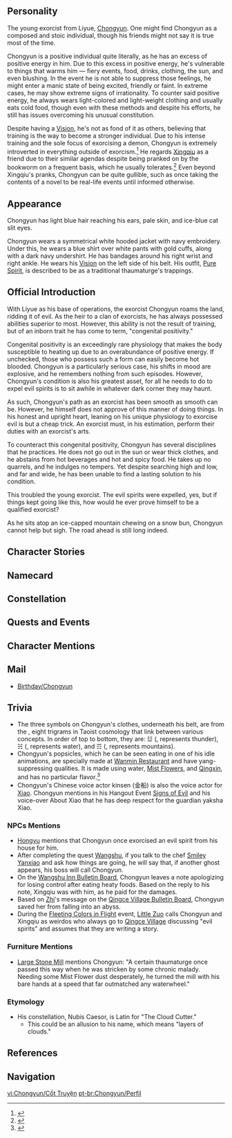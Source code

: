 {{CharacterTabs}}
{{Quote|An exorcist who roams the land with Liyue as his base of operations, evil spirits fleeing wherever he goes. As the heir to a clan of exorcists, he has always possessed abilities superior to most. However, these abilities are not the result of training, but of an inborn trait &mdash; a pure yang spirit.|Description from the Official Website<ref>Official Genshin Impact Website: [https://genshin.hoyoverse.com/en/character/liyue?char=5 Chongyun]</ref>}}

==Personality==
{{Quote|A young exorcist from a family of exorcists. He does everything he can to suppress his abundance of yang energy.|In-game character attributes and profile page text}}

The young exorcist from Liyue, [[Chongyun]]. One might find Chongyun as a composed and stoic individual, though his friends might not say it is true most of the time.

Chongyun is a positive individual quite literally, as he has an excess of positive energy in him. Due to this excess in positive energy, he's vulnerable to things that warms him &mdash; fiery events, food, drinks, clothing, the sun, and even blushing. In the event he is not able to suppress those feelings, he might enter a manic state of being excited, friendly or faint. In extreme cases, he may show extreme signs of irrationality. To counter said positive energy, he always wears light-colored and light-weight clothing and usually eats cold food, though even with these methods and despite his efforts, he still has issues overcoming his unusual constitution.

Despite having a [[Vision]], he's not as fond of it as others, believing that training is the way to become a stronger individual. Due to his intense training and the sole focus of exorcising a demon, Chongyun is extremely introverted in everything outside of exorcism.<ref>{{Ref/Quest|Signs of Evil}}</ref> He regards [[Xingqiu]] as a friend due to their similar agendas despite being pranked on by the bookworm on a frequent basis, which he usually tolerates.<ref>{{Ref/VO|Chongyun|About Xingqiu}}</ref> Even beyond Xingqiu's pranks, Chongyun can be quite gullible, such as once taking the contents of a novel to be real-life events until informed otherwise.

==Appearance==
<!-- Keep appearance section short and concise. Limit to 3 paragraphs with 3-4 sentences each. -->
Chongyun has light blue hair reaching his ears, pale skin, and ice-blue cat slit eyes.

Chongyun wears a symmetrical white hooded jacket with navy embroidery. Under this, he wears a blue shirt over white pants with gold cuffs, along with a dark navy undershirt. He has bandages around his right wrist and right ankle. He wears his [[Vision]] on the left side of his belt. His outfit, [[Pure Spirit]], is described to be as a traditional thaumaturge's trappings.

==Official Introduction==
{{Official Introduction
|title=Like Dawn, Dashing; Like Frost, Flawless - Chongyun
|link=https://www.hoyolab.com/article/13049
|character=Chongyun
}}
{{Quote|Want to see a different side of Chongyun? Find a way to get him into a hot spring, and you'll see!|Wise words from Young Master [[Xingqiu]], who enjoys playing pranks on his friend.}}

With Liyue as his base of operations, the exorcist Chongyun roams the land, ridding it of evil. As the heir to a clan of exorcists, he has always possessed abilities superior to most. However, this ability is not the result of training, but of an inborn trait he has come to term, "congenital positivity."

Congenital positivity is an exceedingly rare physiology that makes the body susceptible to heating up due to an overabundance of positive energy. If unchecked, those who possess such a form can easily become hot blooded. Chongyun is a particularly serious case, his shifts in mood are explosive, and he remembers nothing from such episodes. However, Chongyun's condition is also his greatest asset, for all he needs to do to expel evil spirits is to sit awhile in whatever dark corner they may haunt.

As such, Chongyun's path as an exorcist has been smooth as smooth can be. However, he himself does not approve of this manner of doing things. In his honest and upright heart, leaning on his unique physiology to exorcise evil is but a cheap trick. An exorcist must, in his estimation, perform their duties with an exorcist's arts.

To counteract this congenital positivity, Chongyun has several disciplines that he practices. He does not go out in the sun or wear thick clothes, and he abstains from hot beverages and hot and spicy food. He takes up no quarrels, and he indulges no tempers. Yet despite searching high and low, and far and wide, he has been unable to find a lasting solution to his condition.

This troubled the young exorcist. The evil spirits were expelled, yes, but if things kept going like this, how would he ever prove himself to be a qualified exorcist?

As he sits atop an ice-capped mountain chewing on a snow bun, Chongyun cannot help but sigh. The road ahead is still long indeed.

==Character Stories==
{{Character Story
|title1        = Character Details
|text1         = <p>Throughout its long history, [[Liyue]] has never had a lack of rumors and myths regarding all manner of evil spirits and demons. And regardless of the truth of such rumors, someone has to do something about them.</p><p>Chongyun was born into a renowned family of exorcists, and has possessed a natural ability to drive away evil spirits from a young age due to his pure-yang spirit. His powers of exorcism are far beyond the norm: his mere presence is sufficient to scatter evil spirits.</p><p>However, this has proven to be an inconvenience for Chongyun himself, for though he has undertaken hundreds of successful exorcisms, he has never come face-to-face with a single ghost or demon.</p><p>Chongyun believes in his heart that a true exorcist should exorcize evil with charms and swordsmanship. This natural ability that he has... is just not orthodox.</p><p>Therefore, he has dedicated himself to the study of exorcism techniques and martial arts, as well as seeking the haunts of evil spirits to prove himself an able and professional exorcist even without his unique physical condition.</p><p>Yet, when will that condition stop being a stumbling block on his path to self-realization?</p>
|mention1      = 

|title2        = Character Story 1
|friendship2   = 2
|text2         = <p>When Chongyun first ventured out as an exorcist, there had been much talk of an evil spirit lurking inside [[Liyue Harbor]].</p><p>The victim of these hauntings was a woman from a family with a high enough stature to even have a word or two with the [[Liyue Qixing]].</p><p>From a time she knew not when, her sleep began to be harassed by sounds that kept her awake, but every time she tried to follow the sound, it would suddenly shift behind her, and begin ringing again in her ears.</p><p>This shock caused her unspeakable distress, and she even lost weight for loss of appetite.</p><p>Her wealth was enough to hire the best exorcists from all over, but no matter what they tried, they had to retreat empty-handed. And not only did the noises persist, they even grew in boldness.</p><p>It was then, just when she had given up all hope, that Chongyun walked through her door.</p><p>"I apologize for coming just now, it has been far too sunny lately... I heard that this place houses a very stubborn ghost. Please, leave it to me."</p><p>Then Chongyun brought a chair over, and sat upon it in the middle of the house for a time.</p><p>That night, the strange sounds were no more.</p><p>The wealthy woman finally had a good night's sleep, and she came running to Chongyun the next morning with an overabundance of gold and jewelry as a reward.</p><p>But Chongyun, as was his wont, only accepted his usual fee of a few hundred Mora without an ounce of emotion on his face.</p><p>Ever since that incident, Chongyun has found that his reputation precedes him for miles around. He has become beloved in Liyue for his "style and character," and indeed scholars have given him this appellation: "a heart of clear water, and a face of ice."</p>
|mention2      = 

|title3        = Character Story 2
|friendship3   = 3
|text3         = <p>However, calling his mannerisms and style "frosty" couldn't be farther from the truth.</p><p>Due to the abundance of yang energy in his constitution, he is constantly troubled by increased body temperature and sudden urges or impulses.</p><p>He has tried everything to alleviate the issues both physically and psychologically.</p><p>His methods include not drinking hot water, not eating hot or spicy food, wearing light clothes, not getting into arguments, keeping himself from being angered, staying indoors on sweltering days, and always bringing a parasol when on the job.</p><p>In short, he attempted to stay away from everything that might aggravate his condition.</p><p>Despite all this, his yang energy did not subside a whit.</p><p>A little depressed, Chongyun began to wrestle with his own body. When he heard about an evil spirit in [[Dragonspine]], he made for the peak wearing only a shirt.</p><p>Though it was hard enough to keep himself warm, he still felt this insufficient. Digging a hole in a frozen lake, he jumped in and soaked in the icy water while waiting for the evil spirit to show itself.</p><p>After staying in the lake for half a day, he finally caught a glimpse of his target.</p><p>However, after pursuing it down to the mountainside, he discovered it was only a snow rabbit that had been frightened off by his flying swords and floating charms.</p><p>The fever that he ran afterward lasted far longer than it would in a normal person.</p>
|mention3      = 

|title4        = Character Story 3
|friendship4   = 4
|text4         = <p>Chongyun's pure-yang spirit is not only a huge obstacle in his path as an exorcist, but a constant daily hassle.</p><p>He must be extra careful to stay away from "heaty" things, to which he is very sensitive, or risk his yang energy and emotions going out of control.</p><p>Chongyun's clan once held a celebration party at Wanmin Restaurant. And though he waited until all the dishes had gone cold, he did not expect the tender rice balls to be stuffed with [[Jueyun Chili]].</p><p>After but a single bite... Chongyun had no recollection of what happened next.</p><p>However, according to the victim, chef [[Xiangling]] of [[Wanmin Restaurant]], many unforgettable things happened.</p><p>Chongyun first jumped onto the reception desk and shouted, "Everything's on me tonight!" &mdash; never mind that he did not actually have any money on him.</p><p>He then began to chat with customers at other tables as if they were old pals, bragging to them of how incredible his clan's exorcist arts were, never forgetting to taste other people's dishes on the tables before he left.</p><p>Lastly, he claimed to have sensed an evil spirit in Wanmin Restaurant. This he did not find, but he did slap a charm on Xiangling's forehead and chase her around with his sword.</p><p>Afterwards, Chongyun scrimped and saved for an entire month to pay Wanmin Restaurant back for the mess and any damages he might have caused; he also gave Xiangling an evil-warding talisman that he carved by hand.</p><p>But Xiangling, for her part, didn't mind Chongyun's "transgressions" at all. Instead, she felt that the crazy Chongyun was the real Chongyun, without any personal walls up.</p>
|mention4      = Xiangling

|title5        = Character Story 4
|friendship5   = 5
|text5         = <p>Chongyun has had the privilege of meeting a true friend in his long journey as an exorcist: [[Xingqiu]].</p><p>In contrast to the hard-working Chongyun, Xingqiu was naturally gifted, and had a more flexible way of looking at problems.</p><p>After learning about Chongyun's troubles, Xingqiu came up with a possible solution.</p><p>"If you can't reduce the effects of your yang energy, what if you sought out an evil spirit that is immune to it?"</p><p>This was a eureka moment for Chongyun. Since then, Chongyun has no longer sought to alleviate his condition. Instead, he now tries to get Xingqiu to come with him to find such a spirit.</p><p>"What? Sightings of the legendary Aoyin near the [[Sea of Clouds]]? Leave it to me!"</p><p>"The old house at Feiyun Slope has been taken over by an evil spirit? My bad. I'll attend to it right away."</p><p>"A master exorcist is staying over at Wangshu Inn? I could learn a lot from him... Hmm, better go with a gift."</p><p>Xingqiu usually just makes these "leads" up as he goes, and thanks to his "advice," Chongyun often comes back empty-handed, blaming his bad luck.</p><p>"I tried my best to look for it, and even spent quite a sum purchasing more intelligence on that evil spirit &mdash; but I wound up missing it by a hair anyway," Chongyun says, abashed.</p><p>If Xingqiu has time to spare when such an occasion arises, he will encourage Chongyun, treat him to some new cold dishes he has found and then set off to get Chongyun's swindled money back.</p><p>A warm and reliable companion, indeed! &mdash; So Chongyun thinks at such moments. Who could he possibly trust, if not his fine friend Xingqiu?</p>
|mention5      = Xingqiu

|title6        = Character Story 5
|friendship6   = 6
|text6         = <p>In truth, Chongyun wishes that he could fit in more, but he is often forced to reject the invitations of others on account of his need to control his abundance of yang energy.</p><p>Of these practices, he finds one particularly incomprehensible: hot springs.</p><p>Bathing and "relaxing" in steaming-hot water? Even the sound of that scares him a hundred times more than freezing in a lake on Dragonspine.</p><p>However, he has also heard everyone sing yearning praises of these hot springs, praising their comfort, and asserting that they become more so the hotter they are, and that one is filled with energy for a whole week afterward.</p><p>Chongyun still doesn't know if this is true or if people are just teasing him.</p><p>And he would have dared to try it out, if not for the ever-present problem of his pure-yang spirit.</p><p>Xingqiu once asked him this:</p><p>"If you were able to master your yang energy and rid the world of all evil spirits someday...what would you do after that?"</p><p>This seemingly off-the-cuff remark troubled Chongyun deeply.</p><p>Perhaps he had indeed missed out on a lot in life on account of his condition.</p><p>But he doesn't regret spending time. If one way of living doesn't work, he just needs to find himself another &mdash; and in any case, he already has his answer.</p><p>If that day comes, well, he'll go to the hot springs then.</p>
|mention6      = 

|title7        = Field Guide to Demons and Beasts
|friendship7   = 4
|text7         = <p>The tomes that Chongyun's family has passed down from generation to generation detail every evil spirit they have ever subdued.</p><p>From little critters to the monstrous demons found in tall tales of horror, their varieties are almost dazzling.</p><p>It was one such terrifying story that inspired Chongyun's vow to rid the world of evil spirits.</p><p>But as far as he is concerned, inheriting these books has... also proved inconvenient.</p><p>Other than textual descriptions, the books also contain illustrations of said evil spirits that carefully detail their unique characteristics &mdash; even if the artist may not have been the greatest talent.</p><p>But Chongyun has never seen an evil spirit in his life. Unwilling to break with this artistic tradition, he was at a loss.</p><p>Ultimately, he would attempt to use his imagination to draw some suitably strange images.</p><p>&mdash;Thus did the Field Guide to Demons and Beasts grow ever more exotic. Best not to think too deeply about that seven-winged, five-legged chicken-beast or that half-fish, half-hilichurl demon.</p>
|mention7      = 

|title8        = Vision
|friendship8   = 6
|text8         = <p>"Those other exorcists at least have the courtesy to wave their swords or tack on some talismans. You just sat here for a while, and now you say you're done, and that I should pay you? Who are you trying to fool?"</p><p>Chongyun faced a great deal of suspicion when he first took up the role of an exorcist.</p><p>He immediately faced one big hurdle: it was a lot easier to prove that "evil spirits are present" than not.</p><p>Of course he would seem a charlatan even compared to "exorcists" who just went through the motions.</p><p>With all the ability in the world but no place to use it, looked on with suspicion, and needing to suppress any passionate impulses...</p><p>Those who eventually apologized to him were also few.</p><p>But even so, Chongyun would not go with the flow, and use some fancy act to cover for his real method of conducting exorcism.</p><p>Even with his unique composition posing countless obstacles for him, Chongyun has never once considered giving up.</p><p>One day, he will become the greatest exorcist in Liyue, control his abundance of yang energy, and rid the world of evil spirits.</p><p>Perhaps it was this resolve that earned him the gods' favor &mdash; that said, the [[Vision]] granted to Chongyun was one of "[[Cryo]]" rather than "[[Pyro]]."</p><p>As to which of his goals it was that the Vision responded to, that is also a mystery.</p>
|mention8      = 
}}

==Namecard==
{{Namecard|Chongyun: Spirit Blade}}

==Constellation==
{{Constellation Lore|Nubis Caesor}}

==Quests and Events==
{{Quest Appearances
|Three to Get Ready, and Here We Go = cinematic
}}

==Character Mentions==
{{Character Mentions}}

==Mail==
* [[Birthday/Chongyun]]

==Trivia==
*The three symbols on Chongyun's clothes, underneath his belt, are from the {{w|Bagua}}, eight trigrams in Taoist cosmology that link between various concepts. In order of top to bottom, they are: ☳ ({{Lang|mini=1|zh=震|zh_rm=Zhèn}}, represents thunder), ☵ ({{Lang|mini=1|zh=坎|zh_rm=Kǎn}}, represents water), and ☶ ({{Lang|mini=1|zh=艮|zh_rm=Gèn}}, represents mountains).
* Chongyun's popsicles, which he can be seen eating in one of his idle animations, are specially made at [[Wanmin Restaurant]] and have yang-suppressing qualities. It is made using water, [[Mist Flower]]s, and [[Qingxin]], and has no particular flavor.<ref>{{Ref/Quest|Popsicles and Their Curious Uses}}</ref>
* Chongyun's Chinese voice actor kinsen (金船) is also the voice actor for [[Xiao]]. Chongyun mentions in his Hangout Event [[Signs of Evil]] and his voice-over About Xiao that he has deep respect for the guardian yaksha Xiao.

===NPCs Mentions===
*[[Hongyu]] mentions that Chongyun once exorcised an evil spirit from his house for him.
* After completing the quest [[Wangshu]], if you talk to the chef [[Smiley Yanxiao]] and ask how things are going, he will say that, if another ghost appears, his boss will call Chongyun.
* On the [[Wangshu Inn Bulletin Board#Chongyun's Message|Wangshu Inn Bulletin Board]], Chongyun leaves a note apologizing for losing control after eating heaty foods. Based on the reply to his note, Xingqiu was with him, as he paid for the damages.
* Based on [[Zhi]]'s message on the [[Qingce Village Bulletin Board]], Chongyun saved her from falling into an abyss.
* During the [[Fleeting Colors in Flight]] event, [[Little Zuo]] calls Chongyun and Xingqiu as weirdos who always go to [[Qingce Village]] discussing "evil spirits" and assumes that they are writing a story.

===Furniture Mentions===
* [[Large Stone Mill]] mentions Chongyun: "A certain thaumaturge once passed this way when he was stricken by some chronic malady. Needing some Mist Flower dust desperately, he turned the mill with his bare hands at a speed that far outmatched any waterwheel."

===Etymology===
*His constellation, Nubis Caesor, is Latin for "The Cloud Cutter."
**This could be an allusion to his name, which means "layers of clouds."

==References==
{{Reflist}}

==Navigation==
{{Character Navbox|link type=lore}}

[[vi:Chongyun/Cốt Truyện]]
[[pt-br:Chongyun/Perfil]]